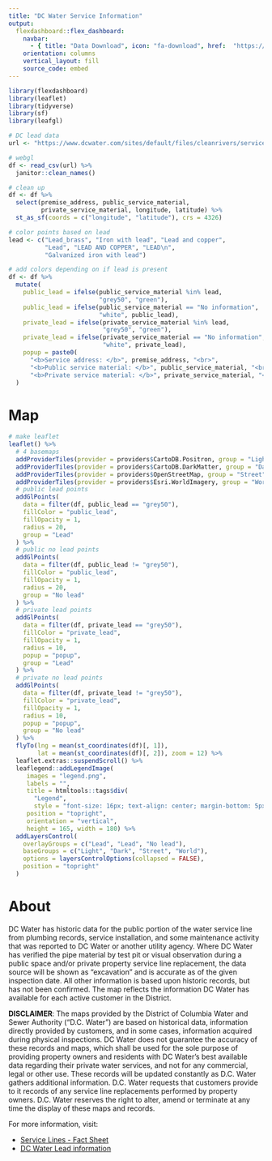 ```yaml
---
title: "DC Water Service Information"
output: 
  flexdashboard::flex_dashboard:
    navbar:
      - { title: "Data Download", icon: "fa-download", href:  "https://www.dcwater.com/sites/default/files/cleanrivers/service-line.csv", align: right }
    orientation: columns
    vertical_layout: fill
    source_code: embed
---
```


```r
library(flexdashboard)
library(leaflet)
library(tidyverse)
library(sf)
library(leafgl)

# DC lead data
url <- "https://www.dcwater.com/sites/default/files/cleanrivers/service-line.csv"

# webgl
df <- read_csv(url) %>% 
  janitor::clean_names()

# clean up
df <- df %>% 
  select(premise_address, public_service_material, 
         private_service_material, longitude, latitude) %>% 
  st_as_sf(coords = c("longitude", "latitude"), crs = 4326)

# color points based on lead
lead <- c("Lead_brass", "Iron with lead", "Lead and copper", 
          "Lead", "LEAD AND COPPER", "LEAD\n", 
          "Galvanized iron with lead")

# add colors depending on if lead is present
df <- df %>% 
  mutate(
    public_lead = ifelse(public_service_material %in% lead, 
                         "grey50", "green"),
    public_lead = ifelse(public_service_material == "No information", 
                         "white", public_lead),
    private_lead = ifelse(private_service_material %in% lead, 
                          "grey50", "green"),
    private_lead = ifelse(private_service_material == "No information", 
                          "white", private_lead),
    popup = paste0(
      "<b>Service address: </b>", premise_address, "<br>",
      "<b>Public service material: </b>", public_service_material, "<br>",
      "<b>Private service material: </b>", private_service_material, "<br>")
  )
```

Map
===================================== 


```r
# make leaflet
leaflet() %>% 
  # 4 basemaps
  addProviderTiles(provider = providers$CartoDB.Positron, group = "Light") %>% 
  addProviderTiles(provider = providers$CartoDB.DarkMatter, group = "Dark") %>% 
  addProviderTiles(provider = providers$OpenStreetMap, group = "Street") %>% 
  addProviderTiles(provider = providers$Esri.WorldImagery, group = "World") %>% 
  # public lead points
  addGlPoints(
    data = filter(df, public_lead == "grey50"),
    fillColor = "public_lead",
    fillOpacity = 1, 
    radius = 20, 
    group = "Lead"
  ) %>% 
  # public no lead points
  addGlPoints(
    data = filter(df, public_lead != "grey50"),
    fillColor = "public_lead",
    fillOpacity = 1, 
    radius = 20, 
    group = "No lead"
  ) %>% 
  # private lead points
  addGlPoints(
    data = filter(df, private_lead == "grey50"),
    fillColor = "private_lead",
    fillOpacity = 1, 
    radius = 10, 
    popup = "popup", 
    group = "Lead"
  ) %>% 
  # private no lead points
  addGlPoints(
    data = filter(df, private_lead != "grey50"),
    fillColor = "private_lead",
    fillOpacity = 1, 
    radius = 10, 
    popup = "popup", 
    group = "No lead"
  ) %>% 
  flyTo(lng = mean(st_coordinates(df)[, 1]),
        lat = mean(st_coordinates(df)[, 2]), zoom = 12) %>% 
  leaflet.extras::suspendScroll() %>% 
  leaflegend::addLegendImage(
     images = "legend.png",
     labels = "",
     title = htmltools::tags$div(
       "Legend",
       style = "font-size: 16px; text-align: center; margin-bottom: 5px;"),
     position = "topright", 
     orientation = "vertical", 
     height = 165, width = 180) %>% 
  addLayersControl(
    overlayGroups = c("Lead", "Lead", "No lead"),
    baseGroups = c("Light", "Dark", "Street", "World"),
    options = layersControlOptions(collapsed = FALSE),
    position = "topright"
  ) 
```


About
===================================== 

DC Water has historic data for the public portion of the water service line from plumbing records, service installation, and some maintenance activity that was reported to DC Water or another utility agency. Where DC Water has verified the pipe material by test pit or visual observation during a public space and/or private property service line replacement, the data source will be shown as "excavation" and is accurate as of the given inspection date. All other information is based upon historic records, but has not been confirmed. The map reflects the information DC Water has available for each active customer in the District.

**DISCLAIMER**: The maps provided by the District of Columbia Water and Sewer Authority (“D.C. Water”) are based on historical data, information directly provided by customers, and in some cases, information acquired during physical inspections. DC Water does not guarantee the accuracy of these records and maps, which shall be used for the sole purpose of providing property owners and residents with DC Water’s best available data regarding their private water services, and not for any commercial, legal or other use. These records will be updated constantly as D.C. Water gathers additional information. D.C. Water requests that customers provide to it records of any service line replacements performed by property owners. D.C. Water reserves the right to alter, amend or terminate at any time the display of these maps and records.  

For more information, visit:  

- [Service Lines - Fact Sheet](https://www.dcwater.com/faq-page/74)  
- [DC Water Lead information](https://www.dcwater.com/Lead)
